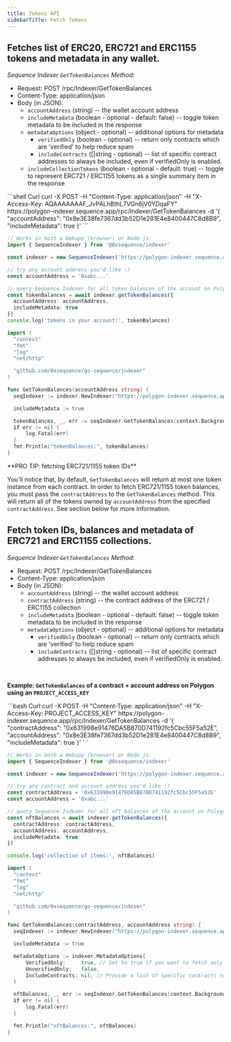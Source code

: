 ```yaml
---
title: Tokens API
sidebarTitle: Fetch Tokens
---
```


## Fetches list of ERC20, ERC721 and ERC1155 tokens and metadata in any wallet.
_Sequence Indexer `GetTokenBalances` Method:_
- Request: POST /rpc/Indexer/GetTokenBalances
- Content-Type: application/json
- Body (in JSON):
  - `accountAddress` (string) -- the wallet account address
  - `includeMetadata` (boolean - optional - default: false) -- toggle token metadata to be included in the response
  - `metadataOptions` (object - optional) -- additional options for metadata
    - `verifiedOnly` (boolean - optional) -- return only contracts which are 'verified' to help reduce spam
    - `includeContracts` (\[]string - optional) -- list of specific contract addresses to always be included, even if verifiedOnly is enabled.
  - `includeCollectionTokens` (boolean - optional - default: true) -- toggle to represent ERC721 / ERC1155 tokens as a single summary item in the response

<CodeGroup>
  ```shell Curl
  curl -X POST -H "Content-Type: application/json" -H "X-Access-Key: AQAAAAAAAF_JvPALhBthL7VGn6jV0YDqaFY" https://polygon-indexer.sequence.app/rpc/Indexer/GetTokenBalances -d '{ "accountAddress": "0x8e3E38fe7367dd3b52D1e281E4e8400447C8d8B9", "includeMetadata": true }'
  ```

  ```ts Typescript
  // Works in both a Webapp (browser) or Node.js:
  import { SequenceIndexer } from '@0xsequence/indexer'

  const indexer = new SequenceIndexer('https://polygon-indexer.sequence.app', 'AQAAAAAAAF_JvPALhBthL7VGn6jV0YDqaFY')

  // try any account address you'd like :)
  const accountAddress = '0xabc...'

  // query Sequence Indexer for all token balances of the account on Polygon
  const tokenBalances = await indexer.getTokenBalances({
  	accountAddress: accountAddress,
  	includeMetadata: true
  })
  console.log('tokens in your account:', tokenBalances)
  ```

  ```go Go
  import (
  	"context"
  	"fmt"
  	"log"
  	"net/http"

  	"github.com/0xsequence/go-sequence/indexer"
  )

  func GetTokenBalances(accountAddress string) {
  	seqIndexer := indexer.NewIndexer("https://polygon-indexer.sequence.app", "AQAAAAAAAF_JvPALhBthL7VGn6jV0YDqaFY")

  	includeMetadata := true

  	tokenBalances, _, err := seqIndexer.GetTokenBalances(context.Background(), &accountAddress, nil, &includeMetadata, nil, nil)
  	if err != nil {
  		log.Fatal(err)
  	}
  	fmt.Println("tokenBalances:", tokenBalances)
  }
  ```
</CodeGroup>

<Note>
  **PRO TIP: fetching ERC721/1155 token IDs**

  You'll notice that, by default, `GetTokenBalances` will return at most one token instance from each contract.
  In order to fetch ERC721/1155 token balances, you must pass the `contractAddress` to the `GetTokenBalances` method.
  This will return all of the tokens owned by `accountAddress` from the specified `contractAddress`.
  See section below for more information.
</Note>

## Fetch token IDs, balances and metadata of ERC721 and ERC1155 collections.
_Sequence Indexer `GetTokenBalances` Method:_
- Request: POST /rpc/Indexer/GetTokenBalances
- Content-Type: application/json
- Body (in JSON):
  - `accountAddress` (string) -- the wallet account address
  - `contractAddress` (string) -- the contract address of the ERC721 / ERC1155 collection
  - `includeMetadata` (boolean - optional - default: false) -- toggle token metadata to be included in the response
  - `metadataOptions` (object - optional) -- additional options for metadata
    - `verifiedOnly` (boolean - optional) -- return only contracts which are 'verified' to help reduce spam
    - `includeContracts` (\[]string - optional) -- list of specific contract addresses to always be included, even if verifiedOnly is enabled.

<br />

**Example: `GetTokenBalances` of a contract + account address on Polygon using an `PROJECT_ACCESS_KEY`**

<CodeGroup>
  ```bash Curl
  curl -X POST -H "Content-Type: application/json" -H "X-Access-Key: PROJECT_ACCESS_KEY" https://polygon-indexer.sequence.app/rpc/Indexer/GetTokenBalances -d '{ "contractAddress": "0x631998e91476DA5B870D741192fc5Cbc55F5a52E", "accountAddress": "0x8e3E38fe7367dd3b52D1e281E4e8400447C8d8B9", "includeMetadata": true }'
  ```

  ```typescript Typescript
  // Works in both a Webapp (browser) or Node.js:
  import { SequenceIndexer } from '@0xsequence/indexer'

  const indexer = new SequenceIndexer('https://polygon-indexer.sequence.app', 'AQAAAAAAAF_JvPALhBthL7VGn6jV0YDqaFY')

  // try any contract and account address you'd like :)
  const contractAddress = '0x631998e91476DA5B870D741192fc5Cbc55F5a52E'
  const accountAddress = '0xabc...'

  // query Sequence Indexer for all nft balances of the account on Polygon
  const nftBalances = await indexer.getTokenBalances({
  	contractAddress: contractAddress,
  	accountAddress: accountAddress,
  	includeMetadata: true
  })

  console.log('collection of items:', nftBalances)
  ```

  ```go Go
  import (
  	"context"
  	"fmt"
  	"log"
  	"net/http"

  	"github.com/0xsequence/go-sequence/indexer"
  )

  func GetTokenBalances(contractAddress, accountAddress string) {
  	seqIndexer := indexer.NewIndexer("https://polygon-indexer.sequence.app", "AQAAAAAAAF_JvPALhBthL7VGn6jV0YDqaFY")

  	includeMetadata := true

  	metadataOptions := indexer.MetadataOptions{
  		VerifiedOnly:     true, // Set to true if you want to fetch only verified contracts
  		UnverifiedOnly:   false,
  		IncludeContracts: nil, // Provide a list of specific contracts to include, if any
  	}

  	nftBalances, _, err := seqIndexer.GetTokenBalances(context.Background(), &accountAddress, nil, nil, nil, &metadataOptions, nil, nil)
  	if err != nil {
  		log.Fatal(err)
  	}

  	fmt.Println("nftBalances:", nftBalances)
  }
  ```
</CodeGroup>